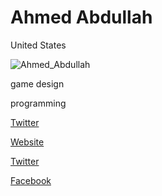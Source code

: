 # Ahmed Abdullah

<Location>

United States

</Location>

![Ahmed_Abdullah](./directory_images/Ahmed_Abdullah_v1.webp)

<Skills>

game design

programming

</Skills>

<Personal>

[Twitter](https://twitter.com/BR0thaMAN)

</Personal>

<Business>

[Website](http://www.decoygames.com)

[Twitter](https://twitter.com/DecoyGames)

[Facebook](https://www.facebook.com/decoygames)

</Business>


